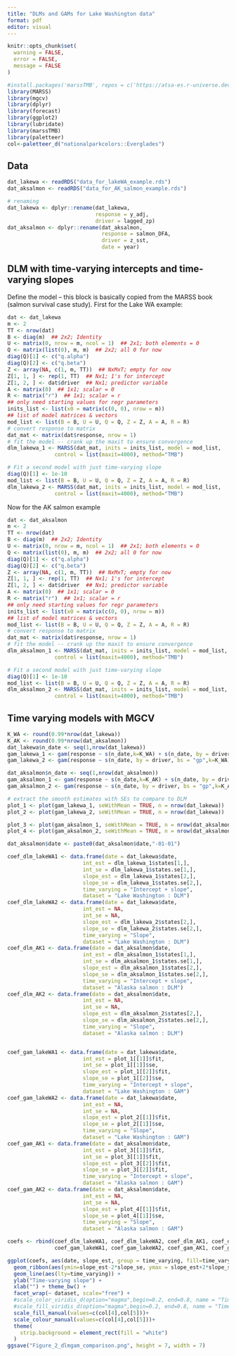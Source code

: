 ```yaml
---
title: "DLMs and GAMs for Lake Washington data"
format: pdf
editor: visual
---
```


```r
knitr::opts_chunk$set(
  warning = FALSE,  
  error = FALSE,    
  message = FALSE
)
```

```r
#install.packages('marssTMB', repos = c('https://atsa-es.r-universe.dev', #'https://cloud.r-project.org'))
library(MARSS)
library(mgcv)
library(dplyr)
library(forecast)
library(ggplot2)
library(lubridate)
library(marssTMB)
library(paletteer)
col<-paletteer_d("nationalparkcolors::Everglades")

```

## Data

```r
dat_lakewa <- readRDS("data_for_lakeWA_example.rds")
dat_aksalmon <- readRDS("data_for_AK_salmon_example.rds")

# renaming
dat_lakewa <- dplyr::rename(dat_lakewa, 
                            response = y_adj,
                            driver = lagged_zp)
dat_aksalmon <- dplyr::rename(dat_aksalmon,
                              response = salmon_DFA,
                              driver = z_sst, 
                              date = year)
```

## DLM with time-varying intercepts and time-varying slopes

Define the model – this block is basically copied from the MARSS book (salmon survival case study). First for the Lake WA example:

```r
dat <- dat_lakewa
m <- 2
TT <- nrow(dat)
B <- diag(m)  ## 2x2; Identity
U <- matrix(0, nrow = m, ncol = 1)  ## 2x1; both elements = 0
Q <- matrix(list(0), m, m)  ## 2x2; all 0 for now
diag(Q)[1] <- c("q.alpha")
diag(Q)[2] <- c("q.beta")
Z <- array(NA, c(1, m, TT))  ## NxMxT; empty for now
Z[1, 1, ] <- rep(1, TT)  ## Nx1; 1's for intercept
Z[1, 2, ] <- dat$driver  ## Nx1; predictor variable
A <- matrix(0)  ## 1x1; scalar = 0
R <- matrix("r")  ## 1x1; scalar = r
## only need starting values for regr parameters
inits_list <- list(x0 = matrix(c(0, 0), nrow = m))
## list of model matrices & vectors
mod_list <- list(B = B, U = U, Q = Q, Z = Z, A = A, R = R)
# convert response to matrix
dat_mat <- matrix(dat$response, nrow = 1)
# fit the model -- crank up the maxit to ensure convergence
dlm_lakewa_1 <- MARSS(dat_mat, inits = inits_list, model = mod_list,
               control = list(maxit=4000), method="TMB")

# Fit a second model with just time-varying slope
diag(Q)[1] <- 1e-10
mod_list <- list(B = B, U = U, Q = Q, Z = Z, A = A, R = R)
dlm_lakewa_2 <- MARSS(dat_mat, inits = inits_list, model = mod_list,
               control = list(maxit=4000), method="TMB")
```

Now for the AK salmon example

```r
dat <- dat_aksalmon
m <- 2
TT <- nrow(dat)
B <- diag(m)  ## 2x2; Identity
U <- matrix(0, nrow = m, ncol = 1)  ## 2x1; both elements = 0
Q <- matrix(list(0), m, m)  ## 2x2; all 0 for now
diag(Q)[1] <- c("q.alpha")
diag(Q)[2] <- c("q.beta")
Z <- array(NA, c(1, m, TT))  ## NxMxT; empty for now
Z[1, 1, ] <- rep(1, TT)  ## Nx1; 1's for intercept
Z[1, 2, ] <- dat$driver  ## Nx1; predictor variable
A <- matrix(0)  ## 1x1; scalar = 0
R <- matrix("r")  ## 1x1; scalar = r
## only need starting values for regr parameters
inits_list <- list(x0 = matrix(c(0, 0), nrow = m))
## list of model matrices & vectors
mod_list <- list(B = B, U = U, Q = Q, Z = Z, A = A, R = R)
# convert response to matrix
dat_mat <- matrix(dat$response, nrow = 1)
# fit the model -- crank up the maxit to ensure convergence
dlm_aksalmon_1 <- MARSS(dat_mat, inits = inits_list, model = mod_list,
               control = list(maxit=4000), method="TMB")

# Fit a second model with just time-varying slope
diag(Q)[1] <- 1e-10
mod_list <- list(B = B, U = U, Q = Q, Z = Z, A = A, R = R)
dlm_aksalmon_2 <- MARSS(dat_mat, inits = inits_list, model = mod_list,
               control = list(maxit=4000), method="TMB")
```

## Time varying models with MGCV

```r
K_WA <- round(0.99*nrow(dat_lakewa))
K_AK <- round(0.99*nrow(dat_aksalmon))
dat_lakewa$n_date <- seq(1,nrow(dat_lakewa))
gam_lakewa_1 <- gam(response ~ s(n_date,k=K_WA) + s(n_date, by = driver, bs = "gp",k=K_WA), data = dat_lakewa)
gam_lakewa_2 <- gam(response ~ s(n_date, by = driver, bs = "gp",k=K_WA), data = dat_lakewa)

dat_aksalmon$n_date <- seq(1,nrow(dat_aksalmon))
gam_aksalmon_1 <- gam(response ~ s(n_date,k=K_AK) + s(n_date, by = driver, bs = "gp",k=K_AK), data = dat_aksalmon)
gam_aksalmon_2 <- gam(response ~ s(n_date, by = driver, bs = "gp",k=K_AK), data = dat_aksalmon)

# extract the smooth estimates with SEs to compare to DLM
plot_1 <- plot(gam_lakewa_1, seWithMean = TRUE, n = nrow(dat_lakewa))
plot_2 <- plot(gam_lakewa_2, seWithMean = TRUE, n = nrow(dat_lakewa))

plot_3 <- plot(gam_aksalmon_1, seWithMean = TRUE, n = nrow(dat_aksalmon))
plot_4 <- plot(gam_aksalmon_2, seWithMean = TRUE, n = nrow(dat_aksalmon))
```

```r
dat_aksalmon$date <- paste0(dat_aksalmon$date,"-01-01")

coef_dlm_lakeWA1 <- data.frame(date = dat_lakewa$date, 
                        int_est = dlm_lakewa_1$states[1,],
                        int_se = dlm_lakewa_1$states.se[1,],
                        slope_est = dlm_lakewa_1$states[2,],
                        slope_se = dlm_lakewa_1$states.se[2,],
                        time_varying = "Intercept + slope",
                        dataset = "Lake Washington : DLM")
coef_dlm_lakeWA2 <- data.frame(date = dat_lakewa$date, 
                        int_est = NA,
                        int_se = NA,
                        slope_est = dlm_lakewa_2$states[2,],
                        slope_se = dlm_lakewa_2$states.se[2,],
                        time_varying = "Slope",
                        dataset = "Lake Washington : DLM")
coef_dlm_AK1 <- data.frame(date = dat_aksalmon$date,
                        int_est = dlm_aksalmon_1$states[1,],
                        int_se = dlm_aksalmon_1$states.se[1,],
                        slope_est = dlm_aksalmon_1$states[2,],
                        slope_se = dlm_aksalmon_1$states.se[2,],
                        time_varying = "Intercept + slope",
                        dataset = "Alaska salmon : DLM")
coef_dlm_AK2 <- data.frame(date = dat_aksalmon$date,
                        int_est = NA,
                        int_se = NA,
                        slope_est = dlm_aksalmon_2$states[2,],
                        slope_se = dlm_aksalmon_2$states.se[2,],
                        time_varying = "Slope",
                        dataset = "Alaska salmon : DLM")


coef_gam_lakeWA1 <- data.frame(date = dat_lakewa$date, 
                        int_est = plot_1[[1]]$fit,
                        int_se = plot_1[[1]]$se,
                        slope_est = plot_1[[2]]$fit,
                        slope_se = plot_1[[2]]$se,
                        time_varying = "Intercept + slope",
                        dataset = "Lake Washington : GAM")
coef_gam_lakeWA2 <- data.frame(date = dat_lakewa$date, 
                        int_est = NA,
                        int_se = NA,
                        slope_est = plot_2[[1]]$fit,
                        slope_se = plot_2[[1]]$se,
                        time_varying = "Slope",
                        dataset = "Lake Washington : GAM")
coef_gam_AK1 <- data.frame(date = dat_aksalmon$date,
                        int_est = plot_3[[1]]$fit,
                        int_se = plot_3[[1]]$fit,
                        slope_est = plot_3[[2]]$fit,
                        slope_se = plot_3[[2]]$fit,
                        time_varying = "Intercept + slope",
                        dataset = "Alaska salmon : GAM")
coef_gam_AK2 <- data.frame(date = dat_aksalmon$date,
                        int_est = NA,
                        int_se = NA,
                        slope_est = plot_4[[1]]$fit,
                        slope_se = plot_4[[1]]$se,
                        time_varying = "Slope",
                        dataset = "Alaska salmon : GAM")

coefs <- rbind(coef_dlm_lakeWA1, coef_dlm_lakeWA2, coef_dlm_AK1, coef_dlm_AK2,
               coef_gam_lakeWA1, coef_gam_lakeWA2, coef_gam_AK1, coef_gam_AK2)

ggplot(coefs, aes(date, slope_est, group = time_varying, fill=time_varying, col=time_varying)) + 
  geom_ribbon(aes(ymin=slope_est-2*slope_se, ymax = slope_est+2*slope_se), alpha=0.3, col = NA) + 
  geom_line(aes(lty=time_varying)) + 
  ylab("Time-varying slope") + 
  xlab("") + theme_bw() + 
  facet_wrap(~ dataset, scale="free") + 
  #scale_color_viridis_d(option="magma",begin=0.2, end=0.8, name = "Time-varying") + 
  #scale_fill_viridis_d(option="magma",begin=0.2, end=0.8, name = "Time-varying") + 
  scale_fill_manual(values=c(col[4],col[5]))+
  scale_colour_manual(values=c(col[4],col[5]))+
  theme(
    strip.background = element_rect(fill = "white")
  )
ggsave("Figure_2_dlmgam_comparison.png", height = 7, width = 7)
```

